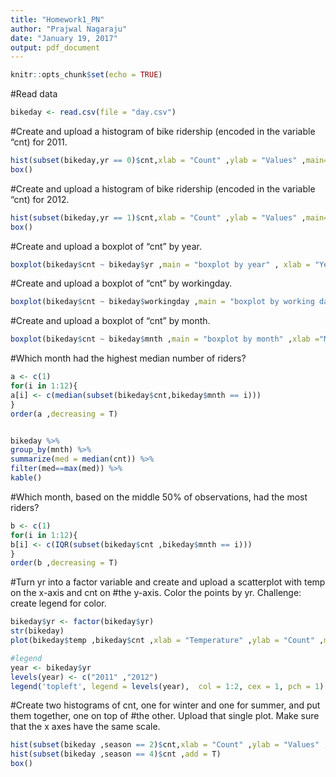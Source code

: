 ---
title: "Homework1_PN"
author: "Prajwal Nagaraju"
date: "January 19, 2017"
output: pdf_document
---

```{r setup, include=FALSE}
knitr::opts_chunk$set(echo = TRUE)
```

#Read data
```{r}
bikeday <- read.csv(file = "day.csv")
```

#Create and upload a histogram of bike ridership (encoded in the variable "cnt) for 2011.
```{r}
hist(subset(bikeday,yr == 0)$cnt,xlab = "Count" ,ylab = "Values" ,main="bike ridership for 2011")
box()
```

#Create and upload a histogram of bike ridership (encoded in the variable "cnt) for 2012.
```{r}
hist(subset(bikeday,yr == 1)$cnt,xlab = "Count" ,ylab = "Values" ,main="bike ridership for 2012")
box()
```

#Create and upload a boxplot of "cnt" by year.
```{r}
boxplot(bikeday$cnt ~ bikeday$yr ,main = "boxplot by year" , xlab = "Year" ,ylab = "Count")
```

#Create and upload a boxplot of "cnt" by workingday.
```{r}
boxplot(bikeday$cnt ~ bikeday$workingday ,main = "boxplot by working day" ,xlab = "Working day" ,ylab = "Count")
```

#Create and upload a boxplot of "cnt" by month.
```{r}
boxplot(bikeday$cnt ~ bikeday$mnth ,main = "boxplot by month" ,xlab ="Month" ,ylab= "count")
```

#Which month had the highest median number of riders?
```{r}
a <- c(1)
for(i in 1:12){
a[i] <- c(median(subset(bikeday$cnt,bikeday$mnth == i)))
}
order(a ,decreasing = T)


bikeday %>%
group_by(mnth) %>%
summarize(med = median(cnt)) %>%
filter(med==max(med)) %>%
kable()
```

#Which month, based on the middle 50% of observations, had the most riders?
```{r}
b <- c(1)
for(i in 1:12){
b[i] <- c(IQR(subset(bikeday$cnt ,bikeday$mnth == i)))
}
order(b ,decreasing = T)
```


#Turn yr into a factor variable and create and upload a scatterplot with temp on the x-axis and cnt on
#the y-axis. Color the points by yr. Challenge: create legend for color.
```{r}
bikeday$yr <- factor(bikeday$yr)
str(bikeday)
plot(bikeday$temp ,bikeday$cnt ,xlab = "Temperature" ,ylab = "Count" ,main ="Relationship between temp and count by year" ,col= bikeday$yr)

#legend
year <- bikeday$yr
levels(year) <- c("2011" ,"2012")
legend('topleft', legend = levels(year),  col = 1:2, cex = 1, pch = 1)
```

#Create two histograms of cnt, one for winter and one for summer, and put them together, one on top of
#the other. Upload that single plot. Make sure that the x axes have the same scale.
```{r}
hist(subset(bikeday ,season == 2)$cnt,xlab = "Count" ,ylab = "Values" ,main = "Overlapping Histogram for Summer and Winter")
hist(subset(bikeday ,season == 4)$cnt ,add = T)
box()
```


